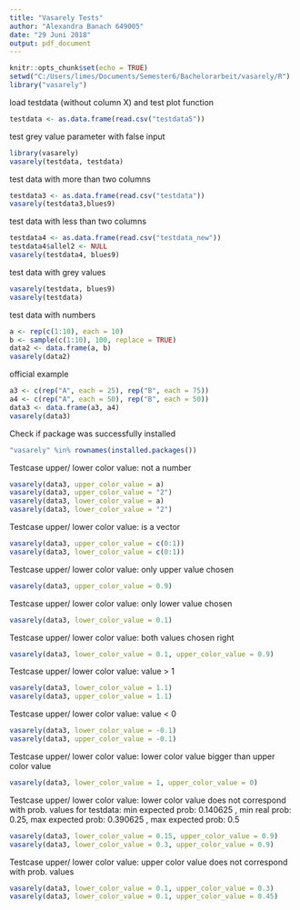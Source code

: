 ```yaml
---
title: "Vasarely Tests"
author: "Alexandra Banach 649005"
date: "29 Juni 2018"
output: pdf_document
---
```


```r
knitr::opts_chunk$set(echo = TRUE)
setwd("C:/Users/limes/Documents/Semester6/Bachelorarbeit/vasarely/R")
library("vasarely")
```

load testdata (without column X) and test plot function
```r
testdata <- as.data.frame(read.csv("testdata5"))
```
test grey value parameter with false input
```r
library(vasarely)
vasarely(testdata, testdata)
```
test data with more than two columns
```r
testdata3 <- as.data.frame(read.csv("testdata"))
vasarely(testdata3,blues9)
```
test data with less than two columns
```r
testdata4 <- as.data.frame(read.csv("testdata_new"))
testdata4$allel2 <- NULL
vasarely(testdata4, blues9)
```
test data with grey values
```r
vasarely(testdata, blues9)
vasarely(testdata)
```
test data with numbers
```r
 
a <- rep(c(1:10), each = 10)
b <- sample(c(1:10), 100, replace = TRUE)
data2 <- data.frame(a, b)
vasarely(data2)
```

official example

```r
a3 <- c(rep("A", each = 25), rep("B", each = 75))
a4 <- c(rep("A", each = 50), rep("B", each = 50))
data3 <- data.frame(a3, a4)
vasarely(data3)
```

Check if package was successfully installed
```r
"vasarely" %in% rownames(installed.packages())
```
Testcase upper/ lower color value: not a number
```r
vasarely(data3, upper_color_value = a)
vasarely(data3, upper_color_value = "2")
vasarely(data3, lower_color_value = a)
vasarely(data3, lower_color_value = "2")
```
Testcase upper/ lower color value: is a vector
```r
vasarely(data3, upper_color_value = c(0:1))
vasarely(data3, lower_color_value = c(0:1))
```
Testcase upper/ lower color value: only upper value chosen
```r
vasarely(data3, upper_color_value = 0.9)
```
Testcase upper/ lower color value: only lower value chosen
```r
vasarely(data3, lower_color_value = 0.1)
```
Testcase upper/ lower color value: both values chosen right
```r
vasarely(data3, lower_color_value = 0.1, upper_color_value = 0.9)
```
Testcase upper/ lower color value: value > 1
```r
vasarely(data3, lower_color_value = 1.1)
vasarely(data3, upper_color_value = 1.1)
```
Testcase upper/ lower color value: value < 0
```r
vasarely(data3, lower_color_value = -0.1)
vasarely(data3, upper_color_value = -0.1)
```
Testcase upper/ lower color value: lower color value bigger than upper color value
```r
vasarely(data3, lower_color_value = 1, upper_color_value = 0)
```
Testcase upper/ lower color value: 
lower color value does not correspond with prob. values
for testdata: 
min expected prob: 0.140625 , min real prob: 0.25, 
max expected prob: 0.390625 , max expected prob: 0.5
```r
vasarely(data3, lower_color_value = 0.15, upper_color_value = 0.9)
vasarely(data3, lower_color_value = 0.3, upper_color_value = 0.9)
```
Testcase upper/ lower color value: upper color value does not correspond with prob. values
```r
vasarely(data3, lower_color_value = 0.1, upper_color_value = 0.3)
vasarely(data3, lower_color_value = 0.1, upper_color_value = 0.45)
```
